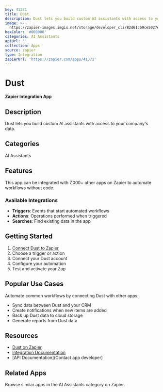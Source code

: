 ```yaml
---
key: 41371
title: Dust
description: Dust lets you build custom AI assistants with access to your company's data.
image: >-
  https://zapier-images.imgix.net/storage/developer_cli/82d61cb9ce5027e429bac5cc8be2bf6d.png?auto=format%2Ccompress&ixlib=python-3.0.0&q=50
hexColor: '#000000'
categories: AI Assistants
apiUrl: ''
collection: Apps
source: zapier
type: Integration
zapierUrl: 'https://zapier.com/apps/41371'
---
```

# Dust

**Zapier Integration App**

## Description

Dust lets you build custom AI assistants with access to your company's data.

## Categories

AI Assistants

## Features

This app can be integrated with 7,000+ other apps on Zapier to automate workflows without code.

### Available Integrations

- **Triggers**: Events that start automated workflows
- **Actions**: Operations performed when triggered
- **Searches**: Find existing data in the app

## Getting Started

1. [Connect Dust to Zapier](https://zapier.com/apps/41371)
2. Choose a trigger or action
3. Connect your Dust account
4. Configure your automation
5. Test and activate your Zap

## Popular Use Cases

Automate common workflows by connecting Dust with other apps:

- Sync data between Dust and your CRM
- Create notifications when new items are added
- Back up Dust data to cloud storage
- Generate reports from Dust data

## Resources

- [Dust on Zapier](https://zapier.com/apps/41371)
- [Integration Documentation](https://zapier.com/apps/41371/integrations)
- [API Documentation](Contact app developer)

## Related Apps

Browse similar apps in the AI Assistants category on Zapier.
